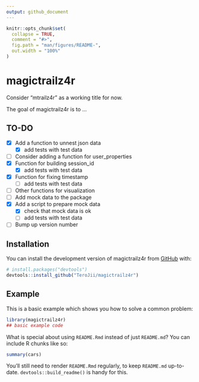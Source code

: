 ```yaml
---
output: github_document
---
```


<!-- README.md is generated from README.Rmd. Please edit that file -->

```r
knitr::opts_chunk$set(
  collapse = TRUE,
  comment = "#>",
  fig.path = "man/figures/README-",
  out.width = "100%"
)
```

# magictrailz4r

Consider "mtrailz4r" as a working title for now.

<!-- badges: start -->
<!-- badges: end -->

The goal of magictrailz4r is to ...

## TO-DO

- [x] Add a function to unnest json data
  - [x] add tests with test data
- [ ] Consider adding a function for user_properties
- [x] Function for building session_id
  - [x] add tests with test data
- [x] Function for fixing timestamp
  - [ ] add tests with test data
- [ ] Other functions for visualization
- [ ] Add mock data to the package
- [x] Add a script to prepare mock data
  - [x] check that mock data is ok
  - [ ] add tests with test data
- [ ] Bump up version number

## Installation

You can install the development version of magictrailz4r from [GitHub](https://github.com/) with:

``` r
# install.packages("devtools")
devtools::install_github("TeroJii/magictrailz4r")
```

## Example

This is a basic example which shows you how to solve a common problem:

```r
library(magictrailz4r)
## basic example code
```

What is special about using `README.Rmd` instead of just `README.md`? You can include R chunks like so:

```r
summary(cars)
```

You'll still need to render `README.Rmd` regularly, to keep `README.md` up-to-date. `devtools::build_readme()` is handy for this.
